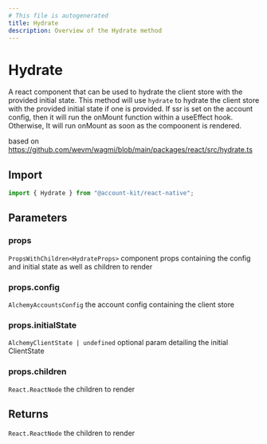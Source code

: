 ```yaml
---
# This file is autogenerated
title: Hydrate
description: Overview of the Hydrate method
---
```


# Hydrate

A react component that can be used to hydrate the client store with the provided initial state.
This method will use `hydrate` to hydrate the client store with the provided initial state if one is provided.
If ssr is set on the account config, then it will run the onMount function within a useEffect hook. Otherwise,
It will run onMount as soon as the compoonent is rendered.

based on https://github.com/wevm/wagmi/blob/main/packages/react/src/hydrate.ts

## Import

```ts
import { Hydrate } from "@account-kit/react-native";
```

## Parameters

### props

`PropsWithChildren<HydrateProps>`
component props containing the config and initial state as well as children to render

### props.config

`AlchemyAccountsConfig`
the account config containing the client store

### props.initialState

`AlchemyClientState | undefined`
optional param detailing the initial ClientState

### props.children

`React.ReactNode`
the children to render

## Returns

`React.ReactNode`
the children to render
